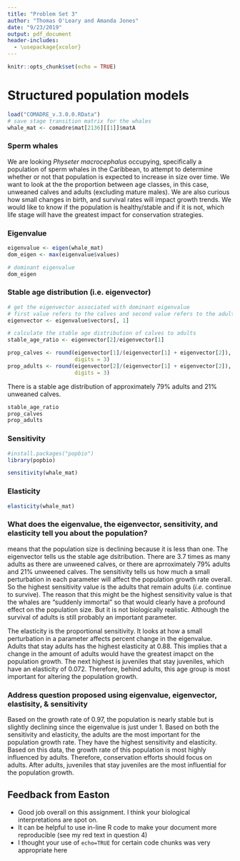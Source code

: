 ```yaml
---
title: "Problem Set 3"
author: "Thomas O'Leary and Amanda Jones"
date: "9/23/2019"
output: pdf_document
header-includes:
  - \usepackage{xcolor}
---
```


```r
knitr::opts_chunk$set(echo = TRUE)
```

# Structured population models

```r
load("COMADRE_v.3.0.0.RData")
# save stage transition matrix for the whales
whale_mat <- comadre$mat[2136][[1]]$matA
```

### Sperm whales

We are looking _Physeter macrocephalus_ occupying, specifically a population of sperm whales in the Caribbean, to attempt to determine whether or not that population is expected to increase in size over time. We want to look at the the proportion between age classes, in this case, unweaned calves and adults (excluding mature males). We are also curious how small changes in birth, and survival rates will impact growth trends. We would like to know if the population is healthy/stable and if it is not, which life stage will have the greatest impact for conservation strategies. 

### Eigenvalue

```r
eigenvalue <- eigen(whale_mat)
dom_eigen <- max(eigenvalue$values)
```

```r
# dominant eigenvalue
dom_eigen
```

### Stable age distribution (i.e. eigenvector)

```r
# get the eigenvector associated with dominant eigenvalue
# first value refers to the calves and second value refers to the adults
eigenvector <- eigenvalue$vectors[, 1]

# calculate the stable age distribution of calves to adults
stable_age_ratio <- eigenvector[2]/eigenvector[1]

prop_calves <- round(eigenvector[1]/(eigenvector[1] + eigenvector[2]), 
                     digits = 3)
prop_adults <- round(eigenvector[2]/(eigenvector[1] + eigenvector[2]), 
                     digits = 3)
```
There is a stable age distribution of approximately 79% adults and 21% unweaned calves.

```r
stable_age_ratio
prop_calves
prop_adults
```


### Sensitivity

```r
#install.packages("popbio")
library(popbio)

sensitivity(whale_mat)
```



### Elasticity

```r
elasticity(whale_mat)
```

### What does the eigenvalue, the eigenvector, sensitivity, and elasticity tell you about the population?

\textcolor{red}{The eigenvalue is `r dom_eigen` which} means that the population size is declining because it is less than one. The eigenvector tells us the stable age dsitribution. There are 3.7 times as many adults as there are unweened calves, or there are aprroximately 79% adults and 21% unweened calves. The sensitivity tells us how much a small perturbation in each parameter will affect the population growth rate overall. So the highest sensitivity value is the adults that remain adults (_i.e._ continue to survive). The reason that this might be the highest sensitivity value is that the whales are "suddenly immortal" so that would clearly have a profound effect on the population size. But it is not biologically realistic. Although the survival of adults is still probably an important parameter. 

The elasticity is the proportional sensitivity. It looks at how a small perturbation in a parameter affects percent change in the eigenvalue. Adults that stay adults has the highest elasticity at 0.88. This implies that a change in the amount of adults would have the greatest imapct on the population growth. The next highest is juveniles that stay juveniles, which have an elasticity of 0.072. Therefore, behind adults, this age group is most important for altering the population growth.  



### Address question proposed using eigenvalue, eigenvector, elastisity, & sensitivity
Based on the growth rate of 0.97, the population is nearly stable but is slightly declining since the eigenvalue is just under 1. Based on both the sensitivity and elasticity, the adults are the most important for the population growth rate. They have the highest sensitivity and elasticity. Based on this data, the growth rate of this population is most highly influenced by adults. Therefore,  conservation efforts should focus on adults.  After adults, juveniles that stay juveniles are the most influential for the population growth. 


## Feedback from Easton

- Good job overall on this assignment. I think your biological interpretations are spot on.
- It can be helpful to use in-line R code to make your document more reproducible (see my red text in question 4)
- I thought your use of ``echo=TRUE`` for certain code chunks was very appropriate here
